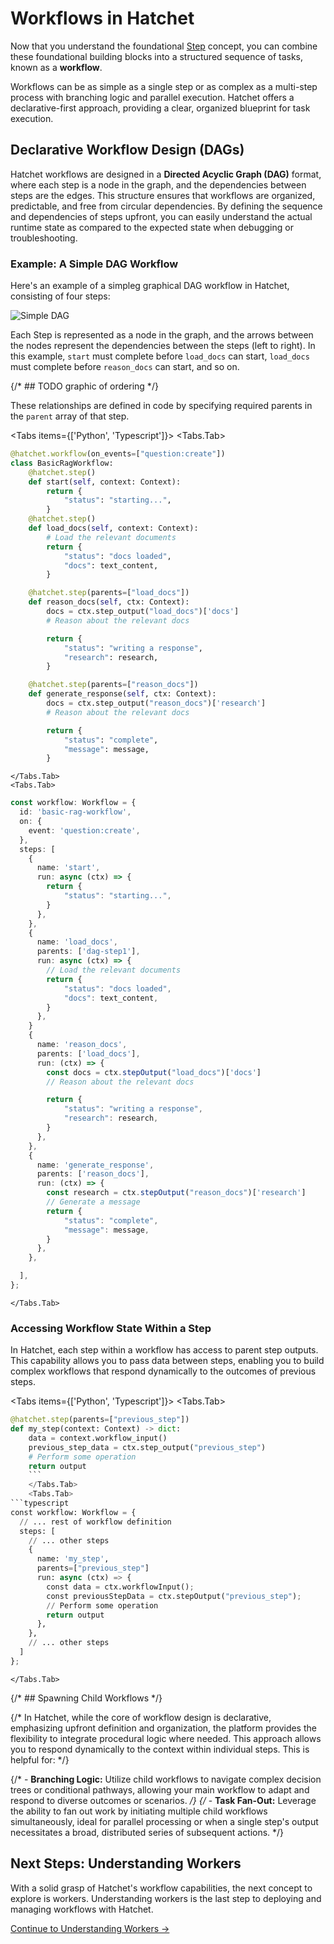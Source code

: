 
# Workflows in Hatchet

Now that you understand the foundational [Step](./steps) concept, you can combine these foundational building blocks into a structured sequence of tasks, known as a **workflow**.

Workflows can be as simple as a single step or as complex as a multi-step process with branching logic and parallel execution. Hatchet offers a declarative-first approach, providing a clear, organized blueprint for task execution.

## Declarative Workflow Design (DAGs)

Hatchet workflows are designed in a **Directed Acyclic Graph (DAG)** format, where each step is a node in the graph, and the dependencies between steps are the edges. This structure ensures that workflows are organized, predictable, and free from circular dependencies. By defining the sequence and dependencies of steps upfront, you can easily understand the actual runtime state as compared to the expected state when debugging or troubleshooting.

### Example: A Simple DAG Workflow

Here's an example of a simpleg graphical DAG workflow in Hatchet, consisting of four steps:

![Simple DAG](/simple-dag.png)

Each Step is represented as a node in the graph, and the arrows between the nodes represent the dependencies between the steps (left to right). In this example, `start` must complete before `load_docs` can start, `load_docs` must complete before `reason_docs` can start, and so on.

{/* ## TODO graphic of ordering */}

These relationships are defined in code by specifying required parents in the `parent` array of that step.

<Tabs items={['Python', 'Typescript']}>
  <Tabs.Tab>
```python
@hatchet.workflow(on_events=["question:create"])
class BasicRagWorkflow:
    @hatchet.step()
    def start(self, context: Context):
        return {
            "status": "starting...",
        }
    @hatchet.step()
    def load_docs(self, context: Context):
        # Load the relevant documents
        return {
            "status": "docs loaded",
            "docs": text_content,
        }

    @hatchet.step(parents=["load_docs"])
    def reason_docs(self, ctx: Context):
        docs = ctx.step_output("load_docs")['docs']
        # Reason about the relevant docs

        return {
            "status": "writing a response",
            "research": research,
        }

    @hatchet.step(parents=["reason_docs"])
    def generate_response(self, ctx: Context):
        docs = ctx.step_output("reason_docs")['research']
        # Reason about the relevant docs

        return {
            "status": "complete",
            "message": message,
        }
```
    </Tabs.Tab>
    <Tabs.Tab>
```typescript
const workflow: Workflow = {
  id: 'basic-rag-workflow',
  on: {
    event: 'question:create',
  },
  steps: [
    {
      name: 'start',
      run: async (ctx) => {
        return {
            "status": "starting...",
        }
      },
    },
    {
      name: 'load_docs',
      parents: ['dag-step1'],
      run: async (ctx) => {
        // Load the relevant documents
        return {
            "status": "docs loaded",
            "docs": text_content,
        }
      },
    }
    {
      name: 'reason_docs',
      parents: ['load_docs'],
      run: (ctx) => {
        const docs = ctx.stepOutput("load_docs")['docs']
        // Reason about the relevant docs

        return {
            "status": "writing a response",
            "research": research,
        }
      },
    },
    {
      name: 'generate_response',
      parents: ['reason_docs'],
      run: (ctx) => {
        const research = ctx.stepOutput("reason_docs")['research']
        // Generate a message
        return {
            "status": "complete",
            "message": message,
        }
      },
    },

  ],
};
```
    </Tabs.Tab>

</Tabs>

### Accessing Workflow State Within a Step

In Hatchet, each step within a workflow has access to parent step outputs. This capability allows you to pass data between steps, enabling you to build complex workflows that respond dynamically to the outcomes of previous steps.

<Tabs items={['Python', 'Typescript']}>
  <Tabs.Tab>
```python
@hatchet.step(parents=["previous_step"])
def my_step(context: Context) -> dict:
    data = context.workflow_input()
    previous_step_data = ctx.step_output("previous_step")
    # Perform some operation
    return output
    ```
    </Tabs.Tab>
    <Tabs.Tab>
```typescript
const workflow: Workflow = {
  // ... rest of workflow definition
  steps: [
    // ... other steps
    {
      name: 'my_step',
      parents=["previous_step"]
      run: async (ctx) => {
        const data = ctx.workflowInput();
        const previousStepData = ctx.stepOutput("previous_step");
        // Perform some operation
        return output
      },
    },
    // ... other steps
  ]
};
```
    </Tabs.Tab>
</Tabs>

{/* ## Spawning Child Workflows */}

{/* In Hatchet, while the core of workflow design is declarative, emphasizing upfront definition and organization, the platform provides the flexibility to integrate procedural logic where needed. This approach allows you to respond dynamically to the context within individual steps. This is helpful for: */}

{/* - **Branching Logic:** Utilize child workflows to navigate complex decision trees or conditional pathways, allowing your main workflow to adapt and respond to diverse outcomes or scenarios. */}
{/* - **Task Fan-Out:** Leverage the ability to fan out work by initiating multiple child workflows simultaneously, ideal for parallel processing or when a single step's output necessitates a broad, distributed series of subsequent actions. */}

## Next Steps: Understanding Workers

With a solid grasp of Hatchet's workflow capabilities, the next concept to explore is workers. Understanding workers is the last step to deploying and managing workflows with Hatchet.

[Continue to Understanding Workers →](./workers)
